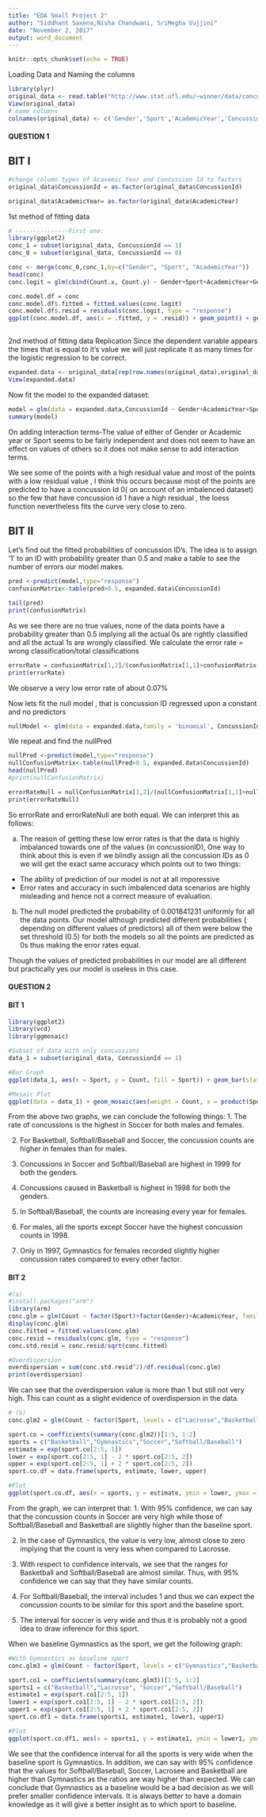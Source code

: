 ```yaml
---
title: "EDA Small Project 2"
author: "Siddhant Saxena,Nisha Chandwani, SriMegha Vujjini"
date: "November 2, 2017"
output: word_document
---
```


```r
knitr::opts_chunk$set(echo = TRUE)
```

Loading Data and Naming the columns 

```r
library(plyr)
original_data <- read.table("http://www.stat.ufl.edu/~winner/data/concussion.dat")
View(original_data)
# name columns 
colnames(original_data) <- c('Gender','Sport','AcademicYear','ConcussionId','Count')

```

#### QUESTION 1 
## BIT I

```r
#change column types of Acaxemic Year and Concussion Id to factors
original_data$ConcussionId = as.factor(original_data$ConcussionId)

original_data$AcademicYear= as.factor(original_data$AcademicYear)

```

1st method of fitting data 
```r
# ---------------First one:
library(ggplot2)
conc_1 = subset(original_data, ConcussionId == 1)
conc_0 = subset(original_data, ConcussionId == 0)

conc <- merge(conc_0,conc_1,by=c("Gender", "Sport", "AcademicYear"))
head(conc)
conc.logit = glm(cbind(Count.x, Count.y) ~ Gender+Sport+AcademicYear+Gender:Sport, family = binomial, data = conc)

conc.model.df = conc
conc.model.df$.fitted = fitted.values(conc.logit)
conc.model.df$.resid = residuals(conc.logit, type = "response")
ggplot(conc.model.df, aes(x = .fitted, y = .resid)) + geom_point() + geom_smooth(method = "loess",
                                                                                   method.args = list(degree = 1))
```



2nd method of fitting data
Replication
Since the dependent variable appears the times that is equal to it's value we will just replicate it as many times for the logistic regression to be correct. 

```r
expanded.data <- original_data[rep(row.names(original_data),original_data$Count),1:4]
View(expanded.data)
```

Now fit the model to the expanded dataset:

```r
model = glm(data = expanded.data,ConcussionId ~ Gender+AcademicYear+Sport,family = 'binomial')
summary(model)
```
 
On adding interaction terms-The value of either of Gender or Academic year or Sport seems to be fairly independent and does not seem to have an effect on values of others so it does not make sense to add interaction terms.
 

We see some of the points with a high residual value and most of the points with a low residual value , I think this occurs because most of the points are predicted to have a concussion Id 0( on account of an imbalenced dataset) so the few that have concussion id 1 have a high residual , the loess function nevertheless fits the curve very close to zero. 

## BIT II 
Let's find out the fitted probabilities of concussion ID's. The idea is to assign '1' to an ID with probability greater than 0.5 and make a table to see the number of errors our model makes. 

```r
pred <-predict(model,type="response")
confusionMatrix<-table(pred>0.5, expanded.data$ConcussionId)

tail(pred)
print(confusionMatrix)
```

As we see there are no true values, none of the data points have a probability greater than 0.5 implying all the actual 0s are rightly classified and all the actual 1s are wrongly classified. 
We calculate the error rate = wrong classification/total classifications 

```r
errorRate = confusionMatrix[1,2]/(confusionMatrix[1,1]+confusionMatrix[1,2])
print(errorRate)
```
We observe a very low error rate of about 0.07%

Now lets fit the null model , that is concussion ID regressed upon a constant and no predictors
```r
nullModel <- glm(data = expanded.data,family = 'binomial', ConcussionId~1)
```

We repeat and find the nullPred
```r
nullPred <-predict(model,type="response")
nullConfusionMatrix<-table(nullPred>0.5, expanded.data$ConcussionId)
head(nullPred)
#print(nullConfusionMatrix)

```
```r
errorRateNull = nullConfusionMatrix[1,2]/(nullConfusionMatrix[1,1]+nullConfusionMatrix[1,2])
print(errorRateNull)
```

So errorRate and errorRateNull are both equal. We can interpret this as follows:

a) The reason of getting these low error rates is that the data is highly imbalanced towards one of the values (in concussionID), One way to think about this is even if we blindly assign all the concussion IDs as 0 we will get the exact same accuracy which points out to two things: 
- The ability of prediction of our model is not at all imporessive 
- Error rates and accuracy in such imbalenced data scenarios are highly misleading and hence not a correct measure of evaluation. 
  
b) The null model predicted the probability of  0.001841231 uniformly for all the data points. Our model although predicted different probabilities ( depending on different values of predictors) all of them were below the set threshold (0.5) for both the models so all the points are predicted as 0s thus making the error rates equal. 

Though the values of predicted probabilities in our model are all different but practically yes our model is useless in this case. 

#### QUESTION 2
#### BIT 1

```r
library(ggplot2)
library(vcd)
library(ggmosaic)

#Subset of data with only concussions
data_1 = subset(original_data, ConcussionId == 1)

#Bar Graph
ggplot(data_1, aes(x = Sport, y = Count, fill = Sport)) + geom_bar(stat = "identity") + facet_wrap(~Gender+AcademicYear, nrow = 2) + xlab("SPORT") + ylab("COUNTS OF CONCUSSION") + theme(text = element_text(size=12), axis.text.x = element_text(angle=30, hjust= 1, size = 10)) + ggtitle("Counts of Concussion varied by Sports, Gender and Year") + labs(fill = "Sport")
```
```r
#Mosaic Plot
ggplot(data = data_1) + geom_mosaic(aes(weight = Count, x = product(Sport,AcademicYear),fill=Sport), na.rm=TRUE,show.legend=TRUE) +xlab("Academic Year") +facet_wrap(~Gender) + labs(fill = "Sport") + ggtitle("Counts of Concussion by Year, Gender, Sport")

```

From the above two graphs, we can conclude the following things:
1. The rate of concussions is the highest in Soccer for both males and females. 

2. For Basketball, Softball/Baseball and Soccer, the concussion counts are higher in females than for males. 

3. Concussions in Soccer and Softball/Baseball are highest in 1999 for both the genders. 

4. Concussions caused in Basketball is highest in 1998 for both the genders.

5. In Softball/Baseball, the counts are increasing every year for females. 

6. For males, all the sports except Soccer have the highest concussion counts in 1998. 

7. Only in 1997, Gymnastics for females recorded slightly higher concussion rates compared to every other factor. 

#### BIT 2

```r
#(a)
#install.packages("arm")
library(arm)
conc.glm = glm(Count ~ factor(Sport)+factor(Gender)+AcademicYear, family = poisson, data = data_1)
display(conc.glm)
conc.fitted = fitted.values(conc.glm)
conc.resid = residuals(conc.glm, type = "response")
conc.std.resid = conc.resid/sqrt(conc.fitted)
```
```r
#Overdispersion 
overdispersion = sum(conc.std.resid^2)/df.residual(conc.glm)
print(overdispersion)
```

We can see that the overdispersion value is more than 1 but still not very high. This can count as a slight evidence of overdispersion in the data.

```r
# (b)
conc.glm2 = glm(Count ~ factor(Sport, levels = c("Lacrosse","Basketball","Gymnastics","Soccer","Softball/Baseball")) + factor(Gender)+AcademicYear, family = poisson, data = data_1)

sport.co = coefficients(summary(conc.glm2))[1:5, 1:2]
sports = c("Basketball","Gymnastics","Soccer","Softball/Baseball")
estimate = exp(sport.co[2:5, 1])
lower = exp(sport.co[2:5, 1] - 2 * sport.co[2:5, 2])
upper = exp(sport.co[2:5, 1] + 2 * sport.co[2:5, 2])
sport.co.df = data.frame(sports, estimate, lower, upper)

#Plot
ggplot(sport.co.df, aes(x = sports, y = estimate, ymin = lower, ymax = upper)) + geom_pointrange() + geom_abline(intercept = 1, slope = 0, color = "red") + ylab("Ratio of concussion count to that of Lacrosse") + ggtitle("Approximate 95% confidence intervals") + coord_flip()
```
From the graph, we can interpret that: 
1. With 95% confidence, we can say that the concussion counts in Soccer are very high while those of Softball/Baseball and Basketball are slightly higher than the baseline sport. 

2. In the case of Gymnastics, the value is very low, almost close to zero implying that the count is very less when compared to Lacrosse. 

3. With respect to confidence intervals, we see that the ranges for Basketball and Softball/Baseball are almost similar. Thus, with 95% confidence we can say that they have similar counts. 

4. For Softball/Baseball, the interval includes 1 and thus we can expect the concussion counts to be similar for this sport and the baseline sport.

5. The interval for soccer is very wide and thus it is probably not a good idea to draw inference for this sport.


When we baseline Gymnastics as the sport, we get the following graph:
```r
#With Gymnastics as baseline sport
conc.glm3 = glm(Count ~ factor(Sport, levels = c("Gymnastics","Basketball","Lacrosse","Soccer","Softball/Baseball")) + factor(Gender)+AcademicYear, family = poisson, data = data_1)

sport.co1 = coefficients(summary(conc.glm3))[1:5, 1:2]
sports1 = c("Basketball","Lacrosse", "Soccer","Softball/Baseball")
estimate1 = exp(sport.co1[2:5, 1])
lower1 = exp(sport.co1[2:5, 1] - 2 * sport.co1[2:5, 2])
upper1 = exp(sport.co1[2:5, 1] + 2 * sport.co1[2:5, 2])
sport.co.df1 = data.frame(sports1, estimate1, lower1, upper1)

#Plot
ggplot(sport.co.df1, aes(x = sports1, y = estimate1, ymin = lower1, ymax = upper1)) + geom_pointrange() + geom_abline(intercept = 1, slope = 0, color = "red") + ylab("Ratio of concussion count to that of Gymnastics") + ggtitle("Approximate 95% confidence intervals") + coord_flip()
```

We see that the confidence interval for all the sports is very wide when the baseline sport is Gymnastics. In addition, we can say with 95% confidence that the values for Softball/Baseball, Soccer, Lacrosee and Basketball are higher than Gymnastics as the ratios are way higher than expected. We can conclude that Gymnastics as a baseline would be a bad decision as we will prefer smaller confidence intervals. It is always better to have a domain knowledge as it will give a better insight as to which sport to baseline. 